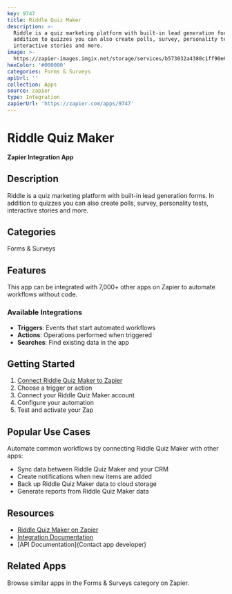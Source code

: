 ```yaml
---
key: 9747
title: Riddle Quiz Maker
description: >-
  Riddle is a quiz marketing platform with built-in lead generation forms. In
  addition to quizzes you can also create polls, survey, personality tests,
  interactive stories and more.
image: >-
  https://zapier-images.imgix.net/storage/services/b573032a4380c1ff90e660c350950825.png?auto=format%2Ccompress&ixlib=python-3.0.0&q=50
hexColor: '#000000'
categories: Forms & Surveys
apiUrl: ''
collection: Apps
source: zapier
type: Integration
zapierUrl: 'https://zapier.com/apps/9747'
---
```

# Riddle Quiz Maker

**Zapier Integration App**

## Description

Riddle is a quiz marketing platform with built-in lead generation forms. In addition to quizzes you can also create polls, survey, personality tests, interactive stories and more.

## Categories

Forms & Surveys

## Features

This app can be integrated with 7,000+ other apps on Zapier to automate workflows without code.

### Available Integrations

- **Triggers**: Events that start automated workflows
- **Actions**: Operations performed when triggered
- **Searches**: Find existing data in the app

## Getting Started

1. [Connect Riddle Quiz Maker to Zapier](https://zapier.com/apps/9747)
2. Choose a trigger or action
3. Connect your Riddle Quiz Maker account
4. Configure your automation
5. Test and activate your Zap

## Popular Use Cases

Automate common workflows by connecting Riddle Quiz Maker with other apps:

- Sync data between Riddle Quiz Maker and your CRM
- Create notifications when new items are added
- Back up Riddle Quiz Maker data to cloud storage
- Generate reports from Riddle Quiz Maker data

## Resources

- [Riddle Quiz Maker on Zapier](https://zapier.com/apps/9747)
- [Integration Documentation](https://zapier.com/apps/9747/integrations)
- [API Documentation](Contact app developer)

## Related Apps

Browse similar apps in the Forms & Surveys category on Zapier.
